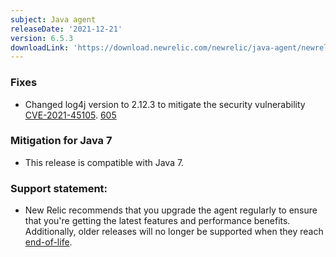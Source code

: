 ```yaml
---
subject: Java agent
releaseDate: '2021-12-21'
version: 6.5.3
downloadLink: 'https://download.newrelic.com/newrelic/java-agent/newrelic-agent/6.5.3/'
---
```


### Fixes

* Changed log4j version to 2.12.3 to mitigate the security vulnerability [CVE-2021-45105](https://github.com/advisories/GHSA-p6xc-xr62-6r2g). [605](https://github.com/newrelic/newrelic-java-agent/issues/605)

### Mitigation for Java 7

* This release is compatible with Java 7.

### Support statement:

* New Relic recommends that you upgrade the agent regularly to ensure that you're getting the latest features and
  performance benefits. Additionally, older releases will no longer be supported when they reach
  [end-of-life](https://docs.newrelic.com/docs/using-new-relic/cross-product-functions/install-configure/notification-changes-new-relic-saas-features-distributed-software/).
